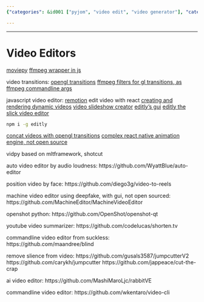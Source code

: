 ```yaml
---
{"categories": &id001 ["pyjom", "video edit", "video generator"], "category": "Video Editing Software", "date": "2022-07-10 11:01:14", "description": "This article provides an overview of different video editors such as MoviePy, ffmpeg tools, OpenGL transitions, Remotion, Canvas2video, Videoshow, and MachineVideoEditor for deepfakes. Additionally, it covers command-line tools like Blind, JumpcutterV2, Jumpcutter, CutTheCrap, RabbitVE, and Video-CLI that offer features including removing silence and applying machine learning for editing.", "tags": *id001, "title": "Video Editors"}

---
```


------

# Video Editors

[moviepy](https://github.com/Zulko/moviepy)
[ffmpeg wrapper in js](https://github.com/fluent-ffmpeg/node-fluent-ffmpeg)

video transitions:
[opengl transitions](https://gl-transitions.com/)
[ffmpeg filters for gl transitions, as ffmpeg commandline args](https://github.com/transitive-bullshit/ffmpeg-gl-transition)

javascript video editor:
[remotion](https://github.com/remotion-dev/remotion) edit video with react
[creating and rendering dynamic videos](https://github.com/pankod/canvas2video)
[video slideshow creator](https://github.com/h2non/videoshow)
[editly's gui](https://github.com/mifi/lossless-cut)
[editly the slick video editor](https://github.com/mifi/editly)
```bash
npm i -g editly
```
[concat videos with opengl transitions](https://github.com/transitive-bullshit/ffmpeg-concat)
[complex react native animation engine, not open source](https://github.com/JonnyBurger/remotion)

<a id="anchor"></a>
vidpy based on mltframework, shotcut

auto video editor by audio loudness:
https://github.com/WyattBlue/auto-editor

position video by face:
https://github.com/diego3g/video-to-reels

machine video editor using deepfake, with gui, not open sourced:
https://github.com/MachineEditor/MachineVideoEditor

openshot python:
https://github.com/OpenShot/openshot-qt

youtube video summarizer:
https://github.com/codelucas/shorten.tv

commandline video editor from suckless:
https://github.com/maandree/blind

remove slience from video:
https://github.com/gusals3587/jumpcutterV2
https://github.com/carykh/jumpcutter
https://github.com/jappeace/cut-the-crap

ai video editor:
https://github.com/MashiMaroLjc/rabbitVE

commandline video editor:
https://github.com/wkentaro/video-cli


